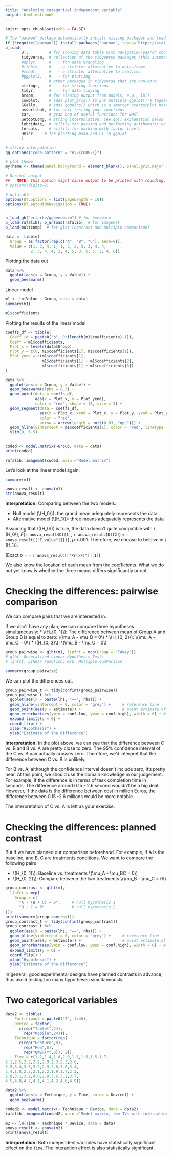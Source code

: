 ```yaml
---
title: "Analyzing categorical independent variable"
output: html_notebook
---
```


```r
knitr::opts_chunk$set(echo = FALSE)

# The "pacman" package automatically install missing packages and load them
if (!require("pacman")) install.packages("pacman", repos='https://stat.ethz.ch/CRAN/'); library(pacman)
p_load(
       DT,         # for showing data table with navigation/search controls
       tidyverse,  # collection of the tidyverse packages (this automatically load the following):
       #dplyr,     #   - for data wrangling
       #tibble,    #   - a stricter alternative to data.frame
       #readr,     #   - a stricter alternative to read.csv
       #ggplot2,   #   - for plotting
                   # other packages in tidyverse that are non-core
       stringr,    #   - for string functions
       tidyr,      #   - for data tidying
       broom,      # for cleaing output from models, e.g., lm()
       cowplot,    # adds plot_grid() to put multiple ggplot()'s togeter
       GGally,     # adds ggpairs() which is a smarter scatterplot matrix
       assertthat, # for unit-testing your functions
       car,        # grab bag of useful functions for NHST
       GetoptLong, # string interpolation. See qq() explanation below
       lubridate,  # utility for parsing and performing arithematic on dates 
       forcats,    # utility for working with factor levels
       Hmisc     # for plotting mean and CI in ggplot
       )

# string interpolation
qq.options("code.pattern" = "#\\{CODE\\}") 

# plot theme
myTheme <- theme(panel.background = element_blank(), panel.grid.major = element_line(color="lightgrey", size = 0.2))

# Decimal output
##   NOTE: This option might cause output to be printed with rounding. (default value = 7)
# options(digits=2)   

# datatable
options(DT.options = list(pageLength = 10))
options(DT.autoHideNavigation = TRUE)


p_load_gh("eclarke/ggbeeswarm") # for beeswarm
p_load(rafalib); p_unload(rafalib)  # for imagemat
p_load(multcomp)  # for glht (contrast and multiple comparison)
```

```r
data <- tibble(
  Group = as.factor(rep(c("A", "B", "C"), each=8)), 
  Value = c(1, 2, 4, 1, 1, 2, 2, 3, 3, 4, 4,
           2, 3, 4, 4, 3, 4, 5, 3, 5, 5, 3, 4, 6))
```

Plotting the  data out
```r
data %>% 
  ggplot(aes(x = Group, y = Value)) +
  geom_beeswarm()
```

Linear model
```r
m1 <- lm(Value ~ Group, data = data)
summary(m1)
```
```r
m1$coefficients
```


Plotting the results of the linear model
```r

coeffs_df <- tibble(
  Coeff_id = paste0("b", 0:(length(m1$coefficients)-1)),
  Coeff = m1$coefficients,
  Plot_x = levels(data$Group),
  Plot_y = c(0, m1$coefficients[1], m1$coefficients[1]),
  Plot_yend = c(m1$coefficients[1], 
                m1$coefficients[1] + m1$coefficients[2], 
                m1$coefficients[1] + m1$coefficients[3])
)

data %>% 
  ggplot(aes(x = Group, y = Value)) +
  geom_beeswarm(alpha = 0.3) +
  geom_point(data = coeffs_df, 
             aes(x = Plot_x, y = Plot_yend), 
             color = "red", shape = 18, size = 3) +
  geom_segment(data = coeffs_df, 
               aes(x = Plot_x, xend = Plot_x, y = Plot_y, yend = Plot_yend), 
               color = "red",
               arrow = arrow(length = unit(0.03, "npc"))) +
  geom_hline(yintercept = m1$coefficients[1], color = "red", linetype = "dashed") +
  ylim(0, 6.5)
  
```

```r
coded <- model.matrix(~Group, data = data)
print(coded)
```

```r
rafalib::imagemat(coded, main ="Model matrix")
```

Let's look at the linear model again:
```r
summary(m1)
```
```r

anova_result <- anova(m1)
str(anova_result)
```


**Interpretation:** Comparing between the two models: 

* Null model (\\(H_0\\)): the grand mean adequately represents the data
* Alternative model (\\(H_1\\)): three means adequately represents the data

Assuming that \\((H_0\\)) is true, the data doesn't quite compatible with \\(H_0\\), *F*(`r anova_result$Df[1]`, `r anova_result$Df[2]`) = `r anova_result[["F value"]][1]`, *p* <.001. Therefore, we choose to beleive in \\(H_1\\).

(Exact *p* = = `r anova_result[["Pr(>F)"]][1]`)

We also know the location of each mean from the coefficients. What we do not yet know is whether the three means differs significantly or not.


# Checking the differences: pairwise comparison
We can compare pairs that we are interested in.

If we don't have any plan, we can compare three hypotheses simultaneously:
* \\(H_{0, 1}\\): The difference between mean of Group A and Group B is equal to zero: \\(\\mu_A - \\mu_B = 0\\) 
* \\(H_{0, 2}\\): \\(\\mu_A - \\mu_C = 0\\) 
* \\(H_{0, 3}\\): \\(\\mu_B - \\mu_C = 0\\) 
```r
group_pairwise <- glht(m1, linfct = mcp(Group = "Tukey"))
# glht: Generalized Linear Hypothesis Tests
# linfct: LINear FunCTion; mcp: Multiple ComParison

summary(group_pairwise)
```

We can plot the differences out. 
```r
group_pairwise_t <- tidy(confint(group_pairwise))
group_pairwise_t %>% 
  ggplot(aes(x = paste(lhs, "==", rhs))) +
  geom_hline(yintercept = 0, color = "grey") +     # reference line
  geom_point(aes(y = estimate)) +                  # point estimate of the difference
  geom_errorbar(aes(ymin = conf.low, ymax = conf.high), width = 0) + # 95% CI of the difference
  expand_limits(y = 0) +
  coord_flip() +
  xlab("Hypothesis") +
  ylab("Estimate of the difference")
```

**Interpretation:** In the plot above, we can see that the difference between C vs. B and B vs. A are pretty close to zero. The 95% confidence interval of the C vs. B pair actually crosses zero. Therefore, we'd interpret that the difference between C vs. B is unlikely. 

For B vs. A, although the confidence interval doesn't include zero, it's pretty near. At this point, we should use the domain knowledge in our judgement. For example, if the difference is in terms of task completion time in seconds. The difference around 0.15 - 2.6 second wouldn't be a big deal. However, if the data is the difference between cost in million Euros, the difference between 0.15 -2.6 millions would be more notable.

The interpretation of C vs. A is left as your exercise.


# Checking the differences: planned contrast
But if we have planned our comparison beforehand. For example, if A is the baseline, and B, C are treatments conditions. We want to compare the following pairs

* \\(H_{0, 1}\\): Baseline vs. treatments \\(\\mu_A - \\mu_BC = 0\\) 
* \\(H_{0, 2}\\): Compare between the two treatments \\(\\mu_B - \\mu_C = 0\\) 
```r
group_contrast <- glht(m1, 
  linfct = mcp(
    Group = c(
      "A - (B + C) = 0",     # null hypothesis 1
      "B - C = 0"            # null hypothesis 2
)))
print(summary(group_contrast))
group_contrast_t <- tidy(confint(group_contrast))
group_contrast_t %>% 
  ggplot(aes(x = paste(lhs, "==", rhs))) +
  geom_hline(yintercept = 0, color = "grey") +     # reference line
  geom_point(aes(y = estimate)) +                  # point estimate of the difference
  geom_errorbar(aes(ymin = conf.low, ymax = conf.high), width = 0) + # 95% CI of the difference
  expand_limits(y = 0) +
  coord_flip() +
  xlab("Hypothesis") +
  ylab("Estimate of the difference")
```

In general, good experimental designs have planned contrasts in advance, thus avoid testing too many hypotheses simultaneously.



# Two categorical variables

```r
data2 <- tibble(
    Participant = paste0("S", 1:48), 
    Device = factor(
      c(rep("Tablet",24), 
        rep("Mobile",24))), 
    Technique = factor(rep(
      c(rep("Gesture",8),
        rep("Pen",8),
        rep("QWERTY",8)), 2)),
    Time = c(1.2,1.4,1.8,2.0,1.1,1.5,1.5,1.7,
2.1,2.5,2.2,2.2,2.9,2.3,2.3,2.6,
3.5,3.4,3.3,3.2,2.9,2.8,3.8,3.4,
2.4,1.8,2.5,2.1,2.2,1.9,1.7,2.3,
2.8,3.1,3.2,4.0,2.9,3.6,3.2,3.7,
4.5,4.8,4.7,4.1,4.1,4.2,4.6,4.9))

data2 %>% 
  ggplot(aes(x = Technique, y = Time, color = Device)) +
  geom_beeswarm()
```

```r
coded2 <- model.matrix(~ Technique * Device, data = data2) 
rafalib::imagemat(coded2, main ="Model matrix, two IVs with interaction")
```

```r
m2 <- lm(Time ~ Technique * Device, data = data)
anova_result <- anova(m2)
print(anova_result)
```

**Interpretation:** Both independent variables have statistically significant effect on the `Time`. The interaction effect is also statistically significant.


